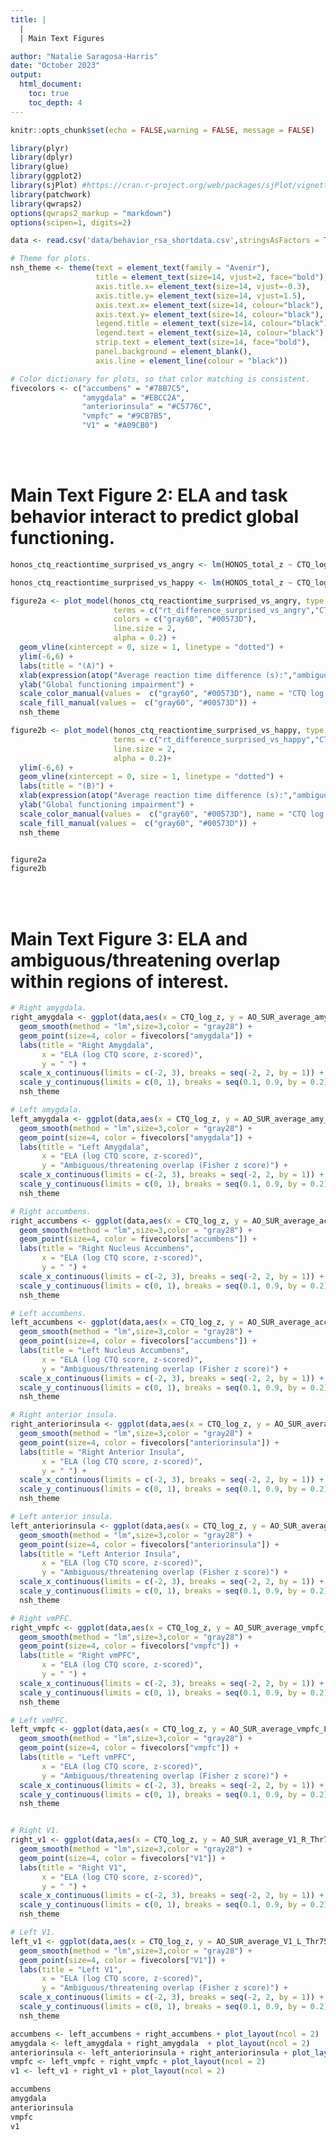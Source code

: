 ```yaml
---
title: |
  |   
  | Main Text Figures

author: "Natalie Saragosa-Harris"
date: "October 2023"
output:
  html_document:
    toc: true
    toc_depth: 4
---
```


```r
knitr::opts_chunk$set(echo = FALSE,warning = FALSE, message = FALSE)
```

```r
library(plyr)
library(dplyr)
library(glue)
library(ggplot2)
library(sjPlot) #https://cran.r-project.org/web/packages/sjPlot/vignettes/tab_model_estimates.html
library(patchwork)
library(qwraps2)
options(qwraps2_markup = "markdown")
options(scipen=1, digits=2)

data <- read.csv('data/behavior_rsa_shortdata.csv',stringsAsFactors = TRUE) # Read in data.

```

```r
# Theme for plots.
nsh_theme <- theme(text = element_text(family = "Avenir"),
                   title = element_text(size=14, vjust=2, face="bold"),
                   axis.title.x= element_text(size=14, vjust=-0.3),
                   axis.title.y= element_text(size=14, vjust=1.5),
                   axis.text.x= element_text(size=14, colour="black"),
                   axis.text.y= element_text(size=14, colour="black"),
                   legend.title = element_text(size=14, colour="black"),
                   legend.text = element_text(size=14, colour="black"),
                   strip.text = element_text(size=14, face="bold"),
                   panel.background = element_blank(),
                   axis.line = element_line(colour = "black"))

# Color dictionary for plots, so that color matching is consistent.
fivecolors <- c("accumbens" = "#78B7C5",
                "amygdala" = "#EBCC2A",
                "anteriorinsula" = "#C5776C",
                "vmpfc" = "#9CB7B5",
                "V1" = "#A09CB0")
```

\newpage
<br>
<br>

# Main Text Figure 2: ELA and task behavior interact to predict global functioning.
```r
honos_ctq_reactiontime_surprised_vs_angry <- lm(HONOS_total_z ~ CTQ_log_z*rt_difference_surprised_vs_angry, data = data)

honos_ctq_reactiontime_surprised_vs_happy <- lm(HONOS_total_z ~ CTQ_log_z*rt_difference_surprised_vs_happy, data = data)

figure2a <- plot_model(honos_ctq_reactiontime_surprised_vs_angry, type = "pred",
                       terms = c("rt_difference_surprised_vs_angry","CTQ_log_z[-1.5,1.5]"), 
                       colors = c("gray60", "#00573D"),
                       line.size = 2,
                       alpha = 0.2) +
  geom_vline(xintercept = 0, size = 1, linetype = "dotted") +
  ylim(-6,6) +
  labs(title = "(A)") +
  xlab(expression(atop("Average reaction time difference (s):","ambiguous - threatening"))) +
  ylab("Global functioning impairment") +
  scale_color_manual(values =  c("gray60", "#00573D"), name = "CTQ log z score") + 
  scale_fill_manual(values =  c("gray60", "#00573D")) + 
  nsh_theme

figure2b <- plot_model(honos_ctq_reactiontime_surprised_vs_happy, type = "pred", 
                       terms = c("rt_difference_surprised_vs_happy","CTQ_log_z[-1.5,1.5]"), 
                       line.size = 2,
                       alpha = 0.2)+
  ylim(-6,6) +
  geom_vline(xintercept = 0, size = 1, linetype = "dotted") +
  labs(title = "(B)") +
  xlab(expression(atop("Average reaction time difference (s):","ambiguous - nonthreatening"))) +
  ylab("Global functioning impairment") +
  scale_color_manual(values =  c("gray60", "#00573D"), name = "CTQ log z score") + 
  scale_fill_manual(values =  c("gray60", "#00573D")) + 
  nsh_theme


figure2a
figure2b
```

\newpage
<br>
<br>

# Main Text Figure 3: ELA and ambiguous/threatening overlap within regions of interest.
```r
# Right amygdala.
right_amygdala <- ggplot(data,aes(x = CTQ_log_z, y = AO_SUR_average_amy_R_Thr50_fisher_z))+
  geom_smooth(method = "lm",size=3,color = "gray28") +
  geom_point(size=4, color = fivecolors["amygdala"]) +
  labs(title = "Right Amygdala",
       x = "ELA (log CTQ score, z-scored)",
       y = " ") +
  scale_x_continuous(limits = c(-2, 3), breaks = seq(-2, 2, by = 1)) +
  scale_y_continuous(limits = c(0, 1), breaks = seq(0.1, 0.9, by = 0.2)) +
  nsh_theme

# Left amygdala.
left_amygdala <- ggplot(data,aes(x = CTQ_log_z, y = AO_SUR_average_amy_L_Thr50_fisher_z))+
  geom_smooth(method = "lm",size=3,color = "gray28") +
  geom_point(size=4, color = fivecolors["amygdala"]) +
  labs(title = "Left Amygdala",
       x = "ELA (log CTQ score, z-scored)",
       y = "Ambiguous/threatening overlap (Fisher z score)") +
  scale_x_continuous(limits = c(-2, 3), breaks = seq(-2, 2, by = 1)) +
  scale_y_continuous(limits = c(0, 1), breaks = seq(0.1, 0.9, by = 0.2)) +
  nsh_theme

# Right accumbens.
right_accumbens <- ggplot(data,aes(x = CTQ_log_z, y = AO_SUR_average_accumbens_R_Thr25_fisher_z))+
  geom_smooth(method = "lm",size=3,color = "gray28") +
  geom_point(size=4, color = fivecolors["accumbens"]) +
  labs(title = "Right Nucleus Accumbens",
       x = "ELA (log CTQ score, z-scored)",
       y = " ") +
  scale_x_continuous(limits = c(-2, 3), breaks = seq(-2, 2, by = 1)) +
  scale_y_continuous(limits = c(0, 1), breaks = seq(0.1, 0.9, by = 0.2)) +
  nsh_theme

# Left accumbens.
left_accumbens <- ggplot(data,aes(x = CTQ_log_z, y = AO_SUR_average_accumbens_L_Thr25_fisher_z))+
  geom_smooth(method = "lm",size=3,color = "gray28") +
  geom_point(size=4, color = fivecolors["accumbens"]) +
  labs(title = "Left Nucleus Accumbens",
       x = "ELA (log CTQ score, z-scored)",
       y = "Ambiguous/threatening overlap (Fisher z score)") +
  scale_x_continuous(limits = c(-2, 3), breaks = seq(-2, 2, by = 1)) +
  scale_y_continuous(limits = c(0, 1), breaks = seq(0.1, 0.9, by = 0.2)) +
  nsh_theme

# Right anterior insula.
right_anteriorinsula <- ggplot(data,aes(x = CTQ_log_z, y = AO_SUR_average_anteriorinsula_R_xu2021_fisher_z))+
  geom_smooth(method = "lm",size=3,color = "gray28") +
  geom_point(size=4, color = fivecolors["anteriorinsula"]) +
  labs(title = "Right Anterior Insula",
       x = "ELA (log CTQ score, z-scored)",
       y = " ") +
  scale_x_continuous(limits = c(-2, 3), breaks = seq(-2, 2, by = 1)) +
  scale_y_continuous(limits = c(0, 1), breaks = seq(0.1, 0.9, by = 0.2)) +
  nsh_theme

# Left anterior insula.
left_anteriorinsula <- ggplot(data,aes(x = CTQ_log_z, y = AO_SUR_average_anteriorinsula_L_xu2021_fisher_z))+
  geom_smooth(method = "lm",size=3,color = "gray28") +
  geom_point(size=4, color = fivecolors["anteriorinsula"]) +
  labs(title = "Left Anterior Insula",
       x = "ELA (log CTQ score, z-scored)",
       y = "Ambiguous/threatening overlap (Fisher z score)") +
  scale_x_continuous(limits = c(-2, 3), breaks = seq(-2, 2, by = 1)) +
  scale_y_continuous(limits = c(0, 1), breaks = seq(0.1, 0.9, by = 0.2)) +
  nsh_theme

# Right vmPFC.
right_vmpfc <- ggplot(data,aes(x = CTQ_log_z, y = AO_SUR_average_vmpfc_R_xu2021_fisher_z))+
  geom_smooth(method = "lm",size=3,color = "gray28") +
  geom_point(size=4, color = fivecolors["vmpfc"]) +
  labs(title = "Right vmPFC",
       x = "ELA (log CTQ score, z-scored)",
       y = " ") +
  scale_x_continuous(limits = c(-2, 3), breaks = seq(-2, 2, by = 1)) +
  scale_y_continuous(limits = c(0, 1), breaks = seq(0.1, 0.9, by = 0.2)) +
  nsh_theme

# Left vmPFC.
left_vmpfc <- ggplot(data,aes(x = CTQ_log_z, y = AO_SUR_average_vmpfc_L_xu2021_fisher_z))+
  geom_smooth(method = "lm",size=3,color = "gray28") +
  geom_point(size=4, color = fivecolors["vmpfc"]) +
  labs(title = "Left vmPFC",
       x = "ELA (log CTQ score, z-scored)",
       y = "Ambiguous/threatening overlap (Fisher z score)") +
  scale_x_continuous(limits = c(-2, 3), breaks = seq(-2, 2, by = 1)) +
  scale_y_continuous(limits = c(0, 1), breaks = seq(0.1, 0.9, by = 0.2)) +
  nsh_theme


# Right V1.
right_v1 <- ggplot(data,aes(x = CTQ_log_z, y = AO_SUR_average_V1_R_Thr75_fisher_z))+
  geom_smooth(method = "lm",size=3,color = "gray28") +
  geom_point(size=4, color = fivecolors["V1"]) +
  labs(title = "Right V1",
       x = "ELA (log CTQ score, z-scored)",
       y = " ") +
  scale_x_continuous(limits = c(-2, 3), breaks = seq(-2, 2, by = 1)) +
  scale_y_continuous(limits = c(0, 1), breaks = seq(0.1, 0.9, by = 0.2)) +
  nsh_theme

# Left V1.
left_v1 <- ggplot(data,aes(x = CTQ_log_z, y = AO_SUR_average_V1_L_Thr75_fisher_z))+
  geom_smooth(method = "lm",size=3,color = "gray28") +
  geom_point(size=4, color = fivecolors["V1"]) +
  labs(title = "Left V1",
       x = "ELA (log CTQ score, z-scored)",
       y = "Ambiguous/threatening overlap (Fisher z score)") +
  scale_x_continuous(limits = c(-2, 3), breaks = seq(-2, 2, by = 1)) +
  scale_y_continuous(limits = c(0, 1), breaks = seq(0.1, 0.9, by = 0.2)) +
  nsh_theme

accumbens <- left_accumbens + right_accumbens + plot_layout(ncol = 2)
amygdala <- left_amygdala + right_amygdala  + plot_layout(ncol = 2)
anteriorinsula <- left_anteriorinsula + right_anteriorinsula + plot_layout(ncol = 2)
vmpfc <- left_vmpfc + right_vmpfc + plot_layout(ncol = 2)
v1 <- left_v1 + right_v1 + plot_layout(ncol = 2)

accumbens
amygdala
anteriorinsula
vmpfc
v1
```